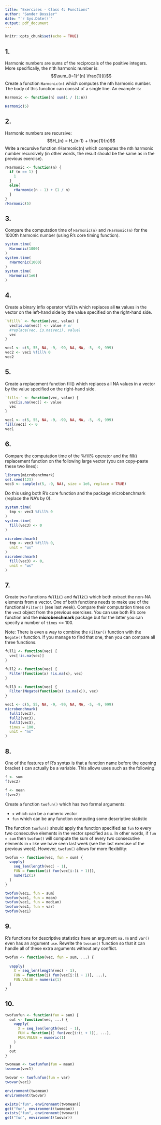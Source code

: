 ```yaml
---
title: "Exercises - Class 4: Functions"
author: "Sander Bossier"
date: "`r Sys.Date()`"
output: pdf_document
---
```


```r
knitr::opts_chunk$set(echo = TRUE)
```

## 1.

Harmonic numbers are sums of the reciprocals of the positive integers. More specifically, the n’th harmonic number is:
$$\sum_{i=1}^{n} \frac{1}{i}$$
Create a function `Harmonic(n)` which computes the nth harmonic number. The body of this function can consist of a single line. An example is:
```r
Harmonic <- function(n) sum(1 / (1:n))

Harmonic(5)
```

## 2.

Harmonic numbers are recursive:
$$H_{n} = H_{n-1} + \frac{1}{n}$$
Write a recursive function rHarmonic(n) which computes the nth harmonic number recursively (in other words, the result should be the same as in the previous exercise).

```r
rHarmonic <- function(n) {
  if (n == 1) {
    1
  }
  else{
    rHarmonic(n - 1) + (1 / n)
  }
}
rHarmonic(5)
```

## 3.

Compare the computation time of `Harmonic(n)` and `rHarmonic(n)` for the 1000th harmonic number (using
R’s core timing function).

```r
system.time(
  Harmonic(1000)
)
system.time(
  rHarmonic(1000)
)
system.time(
  Harmonic(1e6)
)

```

## 4.

Create a binary infix operator __`%fill%`__ which replaces all __`NA`__ values in the vector on the left-hand side by the value specified on the right-hand side.

```r
`%fill%` <- function(vec, value) {
  vec[is.na(vec)] <- value # or
  #replace(vec, is.na(vec1), value)
  vec
}

vec1 <- c(5, 55, NA, -9, -99, NA, NA, -5, -9, 999)
vec2 <- vec1 %fill% 0
vec2
```

## 5.

Create a replacement function fill() which replaces all NA values in a vector by the value specified on the right-hand side.

```r
`fill<-` <- function(vec, value) {
  vec[is.na(vec)] <- value
  vec
}

vec1 <- c(5, 55, NA, -9, -99, NA, NA, -5, -9, 999)
fill(vec1) <- 0
vec1
```

## 6.

Compare the computation time of the %fill% operator and the fill() replacement function on the following large vector (you can copy-paste these two lines):

```r
library(microbenchmark)
set.seed(123)
vec3 <- sample(c(5, -9, NA), size = 1e6, replace = TRUE)
```

Do this using both R’s core function and the package microbenchmark (replace the NA’s by 0).

```r
system.time(
  tmp <- vec3 %fill% 0
)
system.time(
  fill(vec3) <- 0
)

microbenchmark(
  tmp <- vec3 %fill% 0,
  unit = "us"
)
microbenchmark(
  fill(vec3) <- 0,
  unit = "us"
)
```

## 7.

Create two functions __`full1()`__ and __`full2()`__ which both extract the non-NA elements from a vector. One of both functions needs to make use of the functional `Filter()` (see last week). Compare their computation times on the `vec3` object from the previous exercises. You can use both R’s core function and the __microbenchmark__ package but for the latter you can specify a number of `times` <= 100.

Note: There is even a way to combine the `Filter()` function with the `Negate()` function. If you manage to find that one, then you can compare all three functions.

```r
full1 <- function(vec) {
  vec[!is.na(vec)]
}

full2 <- function(vec) {
  Filter(function(x) !is.na(x), vec)
}

full3 <- function(vec) {
  Filter(Negate(function(x) is.na(x)), vec)
}
```

```r
vec1 <- c(5, 55, NA, -9, -99, NA, NA, -5, -9, 999)
microbenchmark(
  full1(vec3),
  full2(vec3),
  full3(vec3),
  times = 100,
  unit = "ns"
)
```

## 8.

One of the features of R’s syntax is that a function name before the opening bracket __`(`__ can actually be a variable. This allows uses such as the following:

```r
f <- sum
f(vec2)

f <- mean
f(vec2)
```

Create a function `twofun()` which has two formal  arguments:

* `x` which can be a numeric vector
* `fun` which can be any function computing some descriptive statistic

The function `twofun()` should apply the function specified as `fun` to every two consecutive elements in the vector specified as `x`. In other words, if `fun = sum` then `twofun()` will compute the sum of every two consecutive elements in `x` like we have seen last week (see the last exercise of the previous week). However, `twofun()` allows for more flexibility:

```r
twofun <- function(vec, fun = sum) {
  vapply(
    seq_len(length(vec) - 1),
    FUN = function(i) fun(vec[i:(i + 1)]),
    numeric(1)
  )
}
```

```r
twofun(vec1, fun = sum)
twofun(vec1, fun = mean)
twofun(vec1, fun = median)
twofun(vec1, fun = var)
twofun(vec1)
```

## 9.

R’s functions for descriptive statistics have an argument `na.rm` and `var()` even has an argument `use`. Rewrite the `twosum()` function so that it can handle all of these extra arguments without any conflict.

```r
twofun <- function(vec, fun = sum, ...) {
  
  vapply(
    X = seq_len(length(vec) - 1),
    FUN = function(i) fun(vec[i:(i + 1)], ...),
    FUN.VALUE = numeric(1)
  )
}
```


## 10.



```r
twofunfun <- function(fun = sum) {
  out <- function(vec, ...) {
    vapply(
      X = seq_len(length(vec) - 1),
      FUN = function(i) fun(vec[i:(i + 1)], ...),
      FUN.VALUE = numeric(1)
    )
  }
  out
}
```

```r
twomean <- twofunfun(fun = mean)
twomean(vec1)

twovar <- twofunfun(fun = var)
twovar(vec1)
```

```r
environment(twomean)
environment(twovar)
```

```r
exists("fun", environment(twomean))
get("fun", environment(twomean))
exists("fun", environment(twovar))
get("fun", environment(twovar))
```


